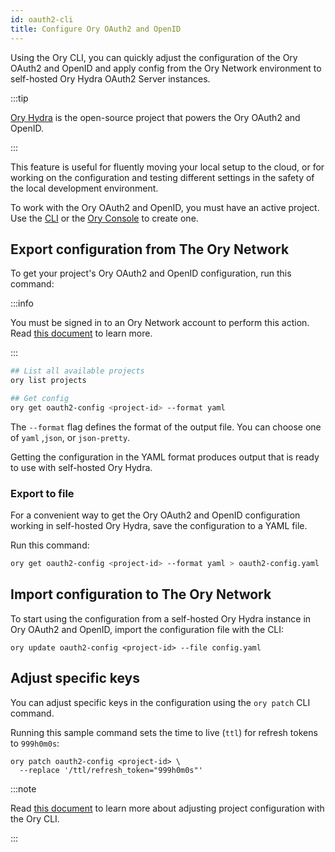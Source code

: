 ```yaml
---
id: oauth2-cli
title: Configure Ory OAuth2 and OpenID
---
```


Using the Ory CLI, you can quickly adjust the configuration of the Ory OAuth2 and OpenID and apply config from the Ory Network
environment to self-hosted Ory Hydra OAuth2 Server instances.

:::tip

[Ory Hydra](https://github.com/ory/hydra) is the open-source project that powers the Ory OAuth2 and OpenID.

:::

This feature is useful for fluently moving your local setup to the cloud, or for working on the configuration and testing
different settings in the safety of the local development environment.

To work with the Ory OAuth2 and OpenID, you must have an active project. Use the [CLI](./config-with-cli#create-ory-cloud-project)
or the [Ory Console](https://console.ory.sh/) to create one.

## Export configuration from The Ory Network

To get your project's Ory OAuth2 and OpenID configuration, run this command:

:::info

You must be signed in to an Ory Network account to perform this action. Read
[this document](./cli-basics#use-cli-with-existing-cloud-account) to learn more.

:::

```bash
## List all available projects
ory list projects

## Get config
ory get oauth2-config <project-id> --format yaml
```

The `--format` flag defines the format of the output file. You can choose one of `yaml` ,`json`, or `json-pretty`.

Getting the configuration in the YAML format produces output that is ready to use with self-hosted Ory Hydra.

### Export to file

For a convenient way to get the Ory OAuth2 and OpenID configuration working in self-hosted Ory Hydra, save the configuration to a
YAML file.

Run this command:

```bash
ory get oauth2-config <project-id> --format yaml > oauth2-config.yaml
```

## Import configuration to The Ory Network

To start using the configuration from a self-hosted Ory Hydra instance in Ory OAuth2 and OpenID, import the configuration file
with the CLI:

```shell
ory update oauth2-config <project-id> --file config.yaml
```

## Adjust specific keys

You can adjust specific keys in the configuration using the `ory patch` CLI command.

Running this sample command sets the time to live (`ttl`) for refresh tokens to `999h0m0s`:

```shell
ory patch oauth2-config <project-id> \
  --replace '/ttl/refresh_token="999h0m0s"'
```

:::note

Read [this document](./config-with-cli) to learn more about adjusting project configuration with the Ory CLI.

:::
